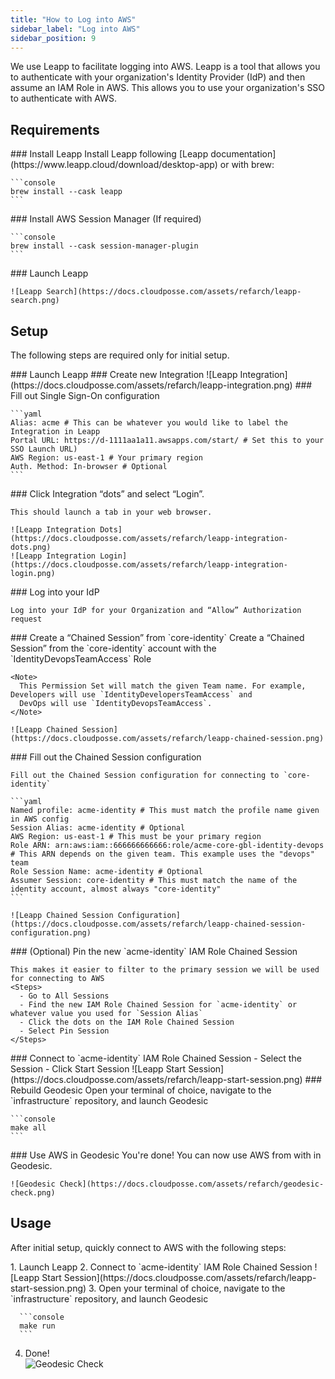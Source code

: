 ```yaml
---
title: "How to Log into AWS"
sidebar_label: "Log into AWS"
sidebar_position: 9
---
```


<Intro>
We use Leapp to facilitate logging into AWS. Leapp is a tool that allows you to authenticate with your organization's
Identity Provider (IdP) and then assume an IAM Role in AWS. This allows you to use your organization's SSO to
authenticate with AWS.
</Intro>

## Requirements

<Steps>
  <Step>
    ### <StepNumber/> Install Leapp
    Install Leapp following [Leapp documentation](https://www.leapp.cloud/download/desktop-app) or with brew:

    ```console
    brew install --cask leapp
    ```

  </Step>

  <Step>
    ### <StepNumber/> Install AWS Session Manager (If required)

    ```console
    brew install --cask session-manager-plugin
    ```

  </Step>

  <Step>
    ### <StepNumber/> Launch Leapp

    ![Leapp Search](https://docs.cloudposse.com/assets/refarch/leapp-search.png)
  </Step>
</Steps>

## Setup

The following steps are required only for initial setup.

<Steps>
  <Step>
    ### <StepNumber/> Launch Leapp
  </Step>

  <Step>
    ### <StepNumber/> Create new Integration
    ![Leapp Integration](https://docs.cloudposse.com/assets/refarch/leapp-integration.png)
  </Step>

  <Step>
    ### <StepNumber/> Fill out Single Sign-On configuration

    ```yaml
    Alias: acme # This can be whatever you would like to label the Integration in Leapp
    Portal URL: https://d-1111aa1a11.awsapps.com/start/ # Set this to your SSO Launch URL)
    AWS Region: us-east-1 # Your primary region
    Auth. Method: In-browser # Optional
    ```

  </Step>

  <Step>
    ### <StepNumber/> Click Integration “dots” and select “Login”.

    This should launch a tab in your web browser.

    ![Leapp Integration Dots](https://docs.cloudposse.com/assets/refarch/leapp-integration-dots.png)
    ![Leapp Integration Login](https://docs.cloudposse.com/assets/refarch/leapp-integration-login.png)
  </Step>

  <Step>
    ### <StepNumber/> Log into your IdP

    Log into your IdP for your Organization and “Allow” Authorization request
  </Step>

  <Step>
    ### <StepNumber/> Create a “Chained Session” from `core-identity`
    Create a “Chained Session” from the `core-identity` account with the `IdentityDevopsTeamAccess` Role

    <Note>
      This Permission Set will match the given Team name. For example, Developers will use `IdentityDevelopersTeamAccess` and
      DevOps will use `IdentityDevopsTeamAccess`.
    </Note>

    ![Leapp Chained Session](https://docs.cloudposse.com/assets/refarch/leapp-chained-session.png)

  </Step>

  <Step>
    ### <StepNumber/> Fill out the Chained Session configuration

    Fill out the Chained Session configuration for connecting to `core-identity`

    ```yaml
    Named profile: acme-identity # This must match the profile name given in AWS config
    Session Alias: acme-identity # Optional
    AWS Region: us-east-1 # This must be your primary region
    Role ARN: arn:aws:iam::666666666666:role/acme-core-gbl-identity-devops # This ARN depends on the given team. This example uses the "devops" team
    Role Session Name: acme-identity # Optional
    Assumer Session: core-identity # This must match the name of the identity account, almost always "core-identity"
    ```

    ![Leapp Chained Session Configuration](https://docs.cloudposse.com/assets/refarch/leapp-chained-session-configuration.png)
  </Step>

  <Step>
    ### <StepNumber/> (Optional) Pin the new `acme-identity` IAM Role Chained Session

    This makes it easier to filter to the primary session we will be used for connecting to AWS
    <Steps>
      - Go to All Sessions
      - Find the new IAM Role Chained Session for `acme-identity` or whatever value you used for `Session Alias`
      - Click the dots on the IAM Role Chained Session
      - Select Pin Session
    </Steps>
  </Step>

  <Step>
    ### <StepNumber/> Connect to `acme-identity` IAM Role Chained Session
    <Steps>
      - Select the Session
      - Click Start Session
        ![Leapp Start Session](https://docs.cloudposse.com/assets/refarch/leapp-start-session.png)
    </Steps>
  </Step>

  <Step>
    ### <StepNumber/> Rebuild Geodesic
    Open your terminal of choice, navigate to the `infrastructure` repository, and launch Geodesic

    ```console
    make all
    ```
  </Step>

  <Step>
    ### <StepNumber/> Use AWS in Geodesic
    You're done! You can now use AWS from with in Geodesic.

    ![Geodesic Check](https://docs.cloudposse.com/assets/refarch/geodesic-check.png)
  </Step>
</Steps>

## Usage

After initial setup, quickly connect to AWS with the following steps:

<Steps>
  1. Launch Leapp
  2. Connect to `acme-identity` IAM Role Chained Session
      ![Leapp Start Session](https://docs.cloudposse.com/assets/refarch/leapp-start-session.png)
  3. Open your terminal of choice, navigate to the `infrastructure` repository, and launch Geodesic

      ```console
      make run
      ```
  4. Done!<br/>
    ![Geodesic Check](https://docs.cloudposse.com/assets/refarch/geodesic-check.png)
</Steps>


